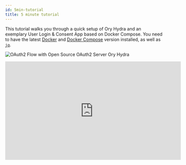 ```yaml
---
id: 5min-tutorial
title: 5 minute tutorial
---
```



This tutorial walks you through a quick setup of Ory Hydra and an exemplary User Login & Consent App based on Docker Compose. You
need to have the latest [Docker](https://www.docker.com) and [Docker Compose](https://docs.docker.com/compose) version installed,
as well as [`jq`](https://stedolan.github.io/jq/download/).

![OAuth2 Flow with Open Source OAuth2 Server Ory Hydra](images/oauth2-flow.gif)

<p align="center">
  <iframe width="560" height="315" src="https://www.youtube.com/embed/tlO9p2E501A" frameborder="0" allowfullscreen />
</p>

We will use the Docker Compose configuration in the Ory Hydra code base. Getting the Hydra source code is easy:

- if you have Go 1.15+ installed: `go get -d github.com/ory/hydra`
- if you have Git installed: `git clone https://github.com/ory/hydra.git`
- otherwise: download the [Hydra source code](https://github.com/ory-am/hydra/archive/master.zip). and extract it somewhere

Change into the directory with the Hydra source code and run the following command to start the needed containers:

```sh
docker-compose -f quickstart.yml \
    -f quickstart-postgres.yml \
    up --build

Starting hydra_postgresd_1
Starting hydra_hydra_1
[...]
```

This command adds support for PostgreSQL. If you wish to use another database backend, you can run this command to use MySQL:

```sh
docker-compose -f quickstart.yml \
    -f quickstart-mysql.yml \
    up --build
```

This one to use CockroachDB:

```sh
docker-compose -f quickstart.yml \
    -f quickstart-cockroach.yml \
    up --build
```

Or simply omit the second file to default to SQLite:

```sh
docker-compose -f quickstart.yml \
    up --build
```

This command makes Docker Compose start up a database server and a basic base Ory Hydra server that uses this database. If you
need more details on this, please examine the `scripts/5-min-tutorial.sh` and `docker-compose*.yml` files.

You may also extend the command above to enable distributed tracing. The tracing UI is exposed at
[http://127.0.0.1:16686/search](http://127.0.0.1:16686/search):

```sh
docker-compose -f quickstart.yml \
    -f quickstart-postgres.yml \
    -f quickstart-tracing.yml \
    up --build
```

Hydra provides an endpoint for Prometheus to scrape as a target. You can run the following command to start the needed containers,
and status of Hydra is exposed at targets page in Prometheus [http://localhost:9090/targets](http://localhost:9090/targets):

```sh
docker-compose -f quickstart.yml \
  -f quickstart-prometheus.yml \
  up --build
```

If you want to test Hardware Security Module add `-f quickstart-hsm.yml`. For more information head over to
[HSM support](./guides/hsm-support.md).

```sh
docker-compose -f quickstart.yml \
    -f quickstart-hsm.yml \
    up --build
```

Let's confirm that everything is working by creating an OAuth 2.0 Client.

Note: The following commands run Hydra inside Docker. If you have the Ory Hydra CLI installed locally, you can omit
`docker-compose -f quickstart.yml exec /hydra` in front of each command.

The OAuth 2.0 client uses port `4444` and `4445`. The former is Ory Hydra's public endpoint, the latter its administrative
endpoint. For more information head over to [Exposing Administrative and Public API Endpoints](production).

Let's create the OAuth 2.0 Client:

```sh
client=$(docker-compose -f quickstart.yml exec hydra \
    hydra create client \
    --endpoint http://127.0.0.1:4445/ \
    --format json \
    --grant-type client_credentials)

# We parse the JSON response using jq to get the client ID and client secret:
client_id=$(echo $client | jq -r '.client_id')
client_secret=$(echo $client | jq -r '.client_secret')
```

Let's perform the client credentials grant:

```sh
docker-compose -f quickstart.yml exec hydra \
  hydra perform client-credentials \
  --endpoint http://127.0.0.1:4444/ \
  --client-id $client_id \
  --client-secret $client_secret

ACCESS TOKEN    ory_at_ZDTkKci59rH_8KlZlRjIek0812n9oPsvJX_nTdptGt0.bbpFutv5CsfjHzs8QrsnmPZ-0VxgwPvg9jgw1DQaYNg
REFRESH TOKEN   <empty>
ID TOKEN        <empty>
EXPIRY          2022-06-27 11:50:28.244046504 +0000 UTC m=+3599.059213960
```

Let's perform token introspection on that token. Make sure to copy the token you just got and not the dummy value.

```sh
docker-compose -f quickstart.yml exec hydra \
  hydra introspect token \
  --format json-pretty \
  --endpoint http://127.0.0.1:4445/ \
  UDYMha9TwsMBejEvKfnDOXkhgkLsnmUNYVQDklT5bD8.ZNpuNRC85erbIYDjPqhMwTinlvQmNTk_UvttcLQxFJY

{
  "active": true,
  "client_id": "24451202-afa7-4278-98ce-8d40f421afec",
  "exp": 1656330629,
  "iat": 1656327029,
  "iss": "http://127.0.0.1:4444",
  "nbf": 1656327029,
  "sub": "24451202-afa7-4278-98ce-8d40f421afec",
  "token_type": "Bearer",
  "token_use": "access_token"
}
```

Next, we will perform the OAuth 2.0 Authorization Code Grant. For that, we must first create a client that's capable of performing
that grant:

```sh
code_client=$(docker-compose -f quickstart.yml exec hydra \
    hydra create client \
    --endpoint http://127.0.0.1:4445 \
    --grant-type authorization_code,refresh_token \
    --response-type code,id_token \
    --format json \
    --scope openid --scope offline \
    --redirect-uri http://127.0.0.1:5555/callback)

code_client_id=$(echo $code_client | jq -r '.client_id')
code_client_secret=$(echo $code_client | jq -r '.client_secret')
```

Note that you need to add `--token-endpoint-auth-method none` if your clients are public (such as SPA apps and native apps)
because the public clients can't provide client secrets.

The following command starts a server that serves an example web application. The application will perform the OAuth 2.0
Authorization Code Flow using Ory Hydra. The web server runs on [http://127.0.0.1:5555](http://127.0.0.1:5555).

```sh
docker-compose -f quickstart.yml exec hydra \
    hydra perform authorization-code \
    --client-id $code_client_id \
    --client-secret $code_client_secret \
    --endpoint http://127.0.0.1:4444/ \
    --port 5555 \
    --scope openid --scope offline

Setting up home route on http://127.0.0.1:5555/
Setting up callback listener on http://127.0.0.1:5555/callback
Press ctrl + c on Linux / Windows or cmd + c on OSX to end the process.
If your browser doesn't open automatically, navigate to:

        http://127.0.0.1:5555/
```

Open the URL [http://127.0.0.1:5555](http://127.0.0.1:5555), log in, and authorize the application. Next, you should see at least
an access token in the response. If you granted the `offline` scope, you will also see a refresh token. If you granted the
`openid` scope, you will get an ID Token as well.

Great! You installed Ory Hydra, connected the CLI, created a client and completed two authentication flows! Before you continue,
clean up this set up in order to avoid conflicts with other tutorials from this guide:

```sh
docker-compose -f quickstart.yml kill
docker-compose -f quickstart.yml rm -f -v
```

### Quickstart configuration

In this tutorial we use a simplified configuration. You can find it in
[`contrib/quickstart/5-min/hydra.yml`](https://github.com/ory/hydra/blob/master/contrib/quickstart/5-min/hydra.yml). The
configuration gets loaded in docker-compose as specified in the
[`quickstart.yml`](https://github.com/ory/hydra/blob/master/quickstart.yml).

<CodeFromRemote
  lang="js"
  link="https://github.com/ory/hydra/blob/master/contrib/quickstart/5-min/hydra.yml"
  src="https://raw.githubusercontent.com/ory/hydra/master/contrib/quickstart/5-min/hydra.yml"
/>

Have a look at the [reference configuration](./reference/configuration.mdx) for further information on all possible configuration
options.

